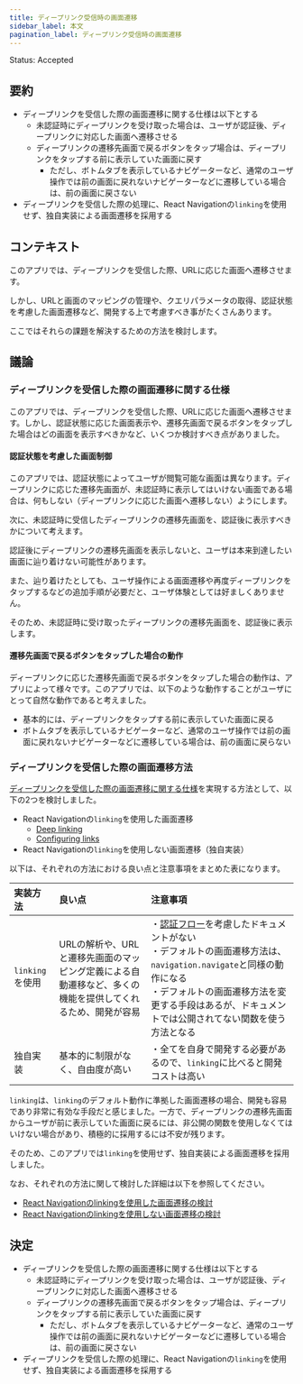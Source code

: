 ```yaml
---
title: ディープリンク受信時の画面遷移
sidebar_label: 本文
pagination_label: ディープリンク受信時の画面遷移
---
```


Status: Accepted

<!--
Proposed: 提案中
Accepted: 採用
Rejected: 却下
Superseded: 廃止
-->

## 要約

- ディープリンクを受信した際の画面遷移に関する仕様は以下とする
  - 未認証時にディープリンクを受け取った場合は、ユーザが認証後、ディープリンクに対応した画面へ遷移させる
  - ディープリンクの遷移先画面で戻るボタンをタップ場合は、ディープリンクをタップする前に表示していた画面に戻す
    - ただし、ボトムタブを表示しているナビゲーターなど、通常のユーザ操作では前の画面に戻れないナビゲーターなどに遷移している場合は、前の画面に戻さない
- ディープリンクを受信した際の処理に、React Navigationの`linking`を使用せず、独自実装による画面遷移を採用する

## コンテキスト

このアプリでは、ディープリンクを受信した際、URLに応じた画面へ遷移させます。

しかし、URLと画面のマッピングの管理や、クエリパラメータの取得、認証状態を考慮した画面遷移など、開発する上で考慮すべき事がたくさんあります。

ここではそれらの課題を解決するための方法を検討します。

## 議論

### ディープリンクを受信した際の画面遷移に関する仕様

このアプリでは、ディープリンクを受信した際、URLに応じた画面へ遷移させます。しかし、認証状態に応じた画面表示や、遷移先画面で戻るボタンをタップした場合はどの画面を表示すべきかなど、いくつか検討すべき点がありました。

#### 認証状態を考慮した画面制御

このアプリでは、認証状態によってユーザが閲覧可能な画面は異なります。ディープリンクに応じた遷移先画面が、未認証時に表示してはいけない画面である場合は、何もしない（ディープリンクに応じた画面へ遷移しない）ようにします。

次に、未認証時に受信したディープリンクの遷移先画面を、認証後に表示すべきかについて考えます。

認証後にディープリンクの遷移先画面を表示しないと、ユーザは本来到達したい画面に辿り着けない可能性があります。

また、辿り着けたとしても、ユーザ操作による画面遷移や再度ディープリンクをタップするなどの追加手順が必要だと、ユーザ体験としては好ましくありません。

そのため、未認証時に受け取ったディープリンクの遷移先画面を、認証後に表示します。

#### 遷移先画面で戻るボタンをタップした場合の動作

ディープリンクに応じた遷移先画面で戻るボタンをタップした場合の動作は、アプリによって様々です。このアプリでは、以下のような動作することがユーザにとって自然な動作であると考えました。

- 基本的には、ディープリンクをタップする前に表示していた画面に戻る
- ボトムタブを表示しているナビゲーターなど、通常のユーザ操作では前の画面に戻れないナビゲーターなどに遷移している場合は、前の画面に戻らない

### ディープリンクを受信した際の画面遷移方法

[ディープリンクを受信した際の画面遷移に関する仕様](#ディープリンクを受信した際の画面遷移に関する仕様)を実現する方法として、以下の2つを検討しました。

- React Navigationの`linking`を使用した画面遷移
  - [Deep linking](https://reactnavigation.org/docs/deep-linking/)
  - [Configuring links](https://reactnavigation.org/docs/configuring-links/)
- React Navigationの`linking`を使用しない画面遷移（独自実装）

以下は、それぞれの方法における良い点と注意事項をまとめた表になります。

| 実装方法         | 良い点                                                      | 注意事項                                                                                                                                                                                   |
|:-------------|:---------------------------------------------------------|:---------------------------------------------------------------------------------------------------------------------------------------------------------------------------------------|
| `linking`を使用 | URLの解析や、URLと遷移先画面のマッピング定義による自動遷移など、多くの機能を提供してくれるため、開発が容易 | ・[認証フロー](https://reactnavigation.org/docs/auth-flow)を考慮したドキュメントがない<br/>・デフォルトの画面遷移方法は、`navigation.navigate`と同様の動作になる<br/>・デフォルトの画面遷移方法を変更する手段はあるが、ドキュメントでは公開されてない関数を使う方法となる |
| 独自実装         | 基本的に制限がなく、自由度が高い                                        | ・全てを自身で開発する必要があるので、`linking`に比べると開発コストは高い                                                                                                                                              |

`linking`は、`linking`のデフォルト動作に準拠した画面遷移の場合、開発も容易であり非常に有効な手段だと感じました。一方で、ディープリンクの遷移先画面からユーザが前に表示していた画面に戻るには、非公開の関数を使用しなくてはいけない場合があり、積極的に採用するには不安が残ります。

そのため、このアプリでは`linking`を使用せず、独自実装による画面遷移を採用しました。

なお、それぞれの方法に関して検討した詳細は以下を参照してください。

- [React Navigationのlinkingを使用した画面遷移の検討](./linking-feasibility)
- [React Navigationのlinkingを使用しない画面遷移の検討](./non-linking-feasibility)

## 決定

- ディープリンクを受信した際の画面遷移に関する仕様は以下とする
  - 未認証時にディープリンクを受け取った場合は、ユーザが認証後、ディープリンクに対応した画面へ遷移させる
  - ディープリンクの遷移先画面で戻るボタンをタップ場合は、ディープリンクをタップする前に表示していた画面に戻す
    - ただし、ボトムタブを表示しているナビゲーターなど、通常のユーザ操作では前の画面に戻れないナビゲーターなどに遷移している場合は、前の画面に戻さない
- ディープリンクを受信した際の処理に、React Navigationの`linking`を使用せず、独自実装による画面遷移を採用する
